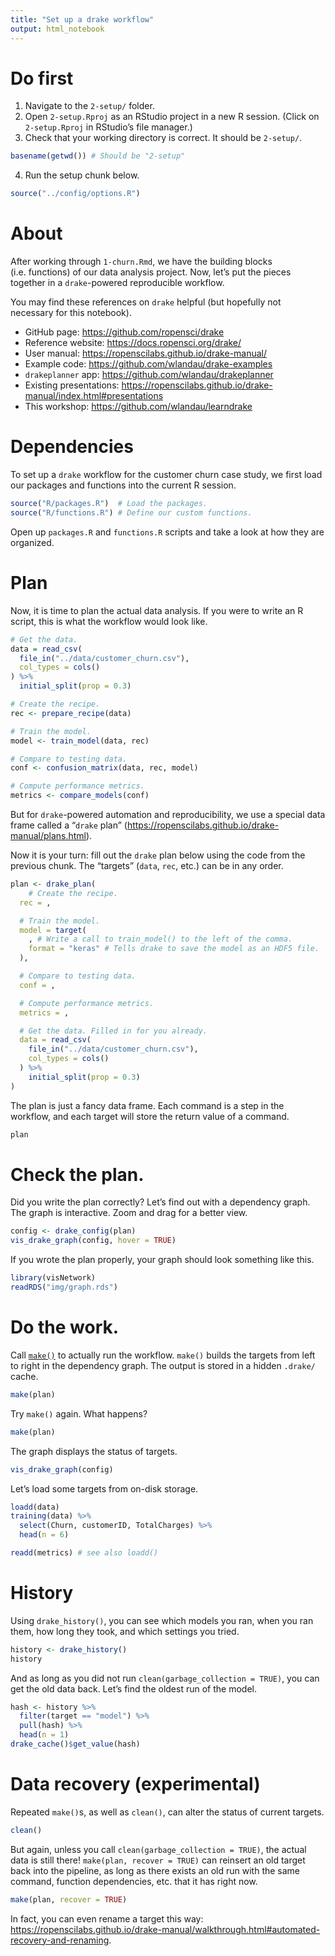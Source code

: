 ```yaml
---
title: "Set up a drake workflow"
output: html_notebook
---
```


# Do first

1. Navigate to the `2-setup/` folder.
2. Open `2-setup.Rproj` as an RStudio project in a new R session. (Click on `2-setup.Rproj` in RStudio's file manager.)
3. Check that your working directory is correct. It should be `2-setup/`.

```r
basename(getwd()) # Should be "2-setup"
```

4. Run the setup chunk below.

```r
source("../config/options.R")
```

# About

After working through `1-churn.Rmd`, we have the building blocks (i.e. functions) of our data analysis project. Now, let's put the pieces together in a `drake`-powered reproducible workflow.

You may find these references on `drake` helpful (but hopefully not necessary for this notebook).

- GitHub page: <https://github.com/ropensci/drake>
- Reference website: <https://docs.ropensci.org/drake/>
- User manual: <https://ropenscilabs.github.io/drake-manual/>
- Example code: <https://github.com/wlandau/drake-examples>
- `drakeplanner` app: <https://github.com/wlandau/drakeplanner>
- Existing presentations: <https://ropenscilabs.github.io/drake-manual/index.html#presentations>
- This workshop: <https://github.com/wlandau/learndrake>

# Dependencies

To set up a `drake` workflow for the customer churn case study, we first load our packages and functions into the current R session.

```r
source("R/packages.R")  # Load the packages.
source("R/functions.R") # Define our custom functions.
```

Open up `packages.R` and `functions.R` scripts and take a look at how they are organized.

# Plan

Now, it is time to plan the actual data analysis. If you were to write an R script, this is what the workflow would look like.

```r
# Get the data.
data = read_csv(
  file_in("../data/customer_churn.csv"),
  col_types = cols()
) %>%
  initial_split(prop = 0.3)

# Create the recipe.
rec <- prepare_recipe(data)

# Train the model.
model <- train_model(data, rec)

# Compare to testing data.
conf <- confusion_matrix(data, rec, model)

# Compute performance metrics.
metrics <- compare_models(conf)
```

But for `drake`-powered automation and reproducibility, we use a special data frame called a "`drake` plan" (<https://ropenscilabs.github.io/drake-manual/plans.html>).

Now it is your turn: fill out the `drake` plan below using the code from the previous chunk. The "targets" (`data`, `rec`, etc.) can be in any order.

```r
plan <- drake_plan(
	# Create the recipe.
  rec = ,

  # Train the model.
  model = target(
  	, # Write a call to train_model() to the left of the comma.
    format = "keras" # Tells drake to save the model as an HDF5 file.
  ),

  # Compare to testing data.
  conf = ,

  # Compute performance metrics.
  metrics = ,

  # Get the data. Filled in for you already.
  data = read_csv(
    file_in("../data/customer_churn.csv"),
    col_types = cols()
  ) %>%
    initial_split(prop = 0.3)
)
```

The plan is just a fancy data frame. Each command is a step in the workflow, and each target will store the return value of a command. 

```r
plan
```

# Check the plan.

Did you write the plan correctly? Let's find out with a dependency graph. The graph is interactive. Zoom and drag for a better view.

```r
config <- drake_config(plan)
vis_drake_graph(config, hover = TRUE)
```

If you wrote the plan properly, your graph should look something like this.

```r
library(visNetwork)
readRDS("img/graph.rds")
```

# Do the work.

Call [`make()`](https://docs.ropensci.org/drake/reference/make.html) to actually run the workflow. `make()` builds the targets from left to right in the dependency graph. The output is stored in a hidden `.drake/` cache.

```r
make(plan)
```

Try `make()` again. What happens?

```r
make(plan)
```

The graph displays the status of targets.

```r
vis_drake_graph(config)
```

Let's load some targets from on-disk storage.

```r
loadd(data)
training(data) %>%
  select(Churn, customerID, TotalCharges) %>%
  head(n = 6)
```

```r
readd(metrics) # see also loadd()
```

# History

Using `drake_history()`, you can see which models you ran, when you ran them, how long they took, and which settings you tried.

```r
history <- drake_history()
history
```

And as long as you did not run `clean(garbage_collection = TRUE)`, you can get the old data back. Let's find the oldest run of the model.

```r
hash <- history %>%
  filter(target == "model") %>%
  pull(hash) %>%
  head(n = 1)
drake_cache()$get_value(hash)
```

# Data recovery (experimental)

Repeated `make()`s, as well as `clean()`, can alter the status of current targets. 

```r
clean()
```

But again, unless you call `clean(garbage_collection = TRUE)`, the actual data is still there! `make(plan, recover = TRUE)` can reinsert an old target back into the pipeline, as long as there exists an old run with the same command, function dependencies, etc. that it has right now.

```r
make(plan, recover = TRUE)
```

In fact, you can even rename a target this way: <https://ropenscilabs.github.io/drake-manual/walkthrough.html#automated-recovery-and-renaming>.
